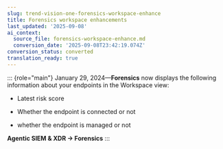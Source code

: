 ```yaml
---
slug: trend-vision-one-forensics-workspace-enhance
title: Forensics workspace enhancements
last_updated: '2025-09-08'
ai_context:
  source_file: forensics-workspace-enhance.md
  conversion_date: '2025-09-08T23:42:19.074Z'
conversion_status: converted
translation_ready: true
---
```


::: {role="main"}
January 29, 2024—**Forensics** now displays the following information about your endpoints in the Workspace view:

- Latest risk score

- Whether the endpoint is connected or not

- whether the endpoint is managed or not

**Agentic SIEM & XDR → Forensics**
:::
